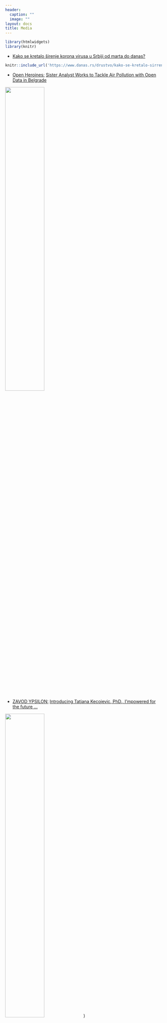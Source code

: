 ```yaml
---
header:
  caption: ""
  image: ""
layout: docs
title: Media
---
```

```r
library(htmlwidgets)
library(knitr)
```


- [Kako se kretalo širenje korona virusa u Srbiji od marta do danas?](https://www.danas.rs/naslovna/naslovna-za-21-jul-2020/)

```r
knitr::include_url('https://www.danas.rs/drustvo/kako-se-kretalo-sirrenje-korona-virus-u-srbiji-od-marta-do-danas/')
```

 - [Open Heroines:](https://openheroines.org) [Sister Analyst Works to Tackle Air Pollution with Open Data in Belgrade](https://openheroines.org/sister-analyst-works-to-tackle-air-pollution-with-open-data-in-belgrade-b87a7a302e2a)
 

<p align="left">
[![](/in_media/_index_files/OHSA.jpg){#id .class width=50% height=50%px}](https://ohsa.netlify.app)
</p>

- [ZAVOD YPSILON:](https://ypsilon.si) [Introducing Tatjana Kecojevic, PhD., I'mpowered for the future ...](https://www.youtube.com/watch?v=5PXt5I9E-sE&t=3s)

[![](/in_media/_index_files/YPSILON.jpg){width=50% height=50%}](https://www.facebook.com/zavod.ypsilon/videos/523581228434425))


 - [Kreatori i alati: Tatjana Kecojević, Data Scientist](https://startit.rs/kreatori-i-alati-tatjana-kecojevic-data-scientist/)

```r
knitr::include_url('https://startit.rs/kreatori-i-alati-tatjana-kecojevic-data-scientist/')
```

 - [Enter Conference:](http://www.enterconference.net) [Data Science and R from Tatjana Kecojevic’s perspective](http://www.enterconference.net/data-science-and-r-from-tatjane-kecojevic-s-perspective/)
 
![](/in_media/_index_files/ENTER_ME.jpg){width=50% height=50%} 
